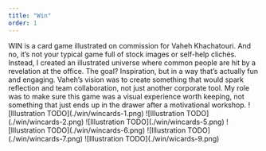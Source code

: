 ```yaml
---
title: "Win"
order: 1
---
```

<Description>
WIN is a card game illustrated on commission for Vaheh Khachatouri. And no, it’s not your typical game full of stock images or self-help clichés. Instead, I created an illustrated universe where common people are hit by a revelation at the office. The goal? Inspiration, but in a way that’s actually fun and engaging. Vaheh’s vision was to create something that would spark reflection and team collaboration, not just another corporate tool. My role was to make sure this game was a visual experience worth keeping, not something that just ends up in the drawer after a motivational workshop.
</Description>

<Illustrations>
    ![Illustration TODO](./win/wincards-1.png)
    ![Illustration TODO](./win/wincards-2.png)
        ![Illustration TODO](./win/wincards-5.png)
        ![Illustration TODO](./win/wincards-6.png)
        ![Illustration TODO](./win/wincards-7.png)
        ![Illustration TODO](./win/wicards-9.png)
</Illustrations>


